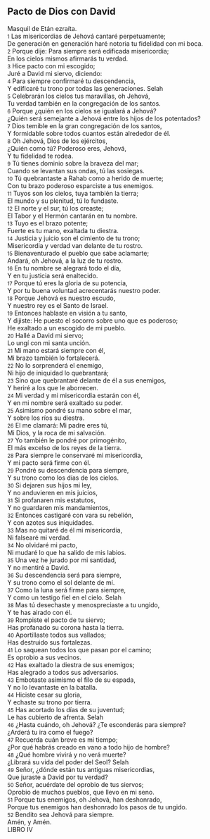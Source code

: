 == Pacto de Dios con David ==

Masquil de Etán ezraíta.<br>
{{anchor|1}} <small>1</small> Las misericordias de Jehová cantaré perpetuamente;<br>
De generación en generación haré notoria tu fidelidad con mi boca.<br>
{{anchor|2}} <small>2</small> Porque dije: Para siempre será edificada misericordia;<br>
En los cielos mismos afirmarás tu verdad.<br>
{{anchor|3}} <small>3</small> Hice pacto con mi escogido;<br>
Juré a David mi siervo, diciendo:<br>
{{anchor|4}} <small>4</small> Para siempre confirmaré tu descendencia,<br>
Y edificaré tu trono por todas las generaciones.  Selah<br>
{{anchor|5}} <small>5</small> Celebrarán los cielos tus maravillas, oh Jehová,<br>
Tu verdad también en la congregación de los santos.<br>
{{anchor|6}} <small>6</small> Porque ¿quién en los cielos se igualará a Jehová?<br>
¿Quién será semejante a Jehová entre los hijos de los potentados?<br>
{{anchor|7}} <small>7</small> Dios temible en la gran congregación de los santos,<br>
Y formidable sobre todos cuantos están alrededor de él.<br>
{{anchor|8}} <small>8</small> Oh Jehová, Dios de los ejércitos,<br>
¿Quién como tú? Poderoso eres, Jehová,<br>
Y tu fidelidad te rodea.<br>
{{anchor|9}} <small>9</small> Tú tienes dominio sobre la braveza del mar;<br>
Cuando se levantan sus ondas, tú las sosiegas.<br>
{{anchor|10}} <small>10</small> Tú quebrantaste a Rahab como a herido de muerte;<br>
Con tu brazo poderoso esparciste a tus enemigos.<br>
{{anchor|11}} <small>11</small> Tuyos son los cielos, tuya también la tierra;<br>
El mundo y su plenitud, tú lo fundaste.<br>
{{anchor|12}} <small>12</small> El norte y el sur, tú los creaste;<br>
El Tabor y el Hermón cantarán en tu nombre.<br>
{{anchor|13}} <small>13</small> Tuyo es el brazo potente;<br>
Fuerte es tu mano, exaltada tu diestra.<br>
{{anchor|14}} <small>14</small> Justicia y juicio son el cimiento de tu trono;<br>
Misericordia y verdad van delante de tu rostro.<br>
{{anchor|15}} <small>15</small> Bienaventurado el pueblo que sabe aclamarte;<br>
Andará, oh Jehová, a la luz de tu rostro.<br>
{{anchor|16}} <small>16</small> En tu nombre se alegrará todo el día,<br>
Y en tu justicia será enaltecido.<br>
{{anchor|17}} <small>17</small> Porque tú eres la gloria de su potencia,<br>
Y por tu buena voluntad acrecentarás nuestro poder.<br>
{{anchor|18}} <small>18</small> Porque Jehová es nuestro escudo,<br>
Y nuestro rey es el Santo de Israel.<br>
{{anchor|19}} <small>19</small> Entonces hablaste en visión a tu santo,<br>
Y dijiste: He puesto el socorro sobre uno que es poderoso;<br>
He exaltado a un escogido de mi pueblo.<br>
{{anchor|20}} <small>20</small> Hallé a David mi siervo;<br>
Lo ungí con mi santa unción.<br>
{{anchor|21}} <small>21</small> Mi mano estará siempre con él,<br>
Mi brazo también lo fortalecerá.<br>
{{anchor|22}} <small>22</small> No lo sorprenderá el enemigo,<br>
Ni hijo de iniquidad lo quebrantará;<br>
{{anchor|23}} <small>23</small> Sino que quebrantaré delante de él a sus enemigos,<br>
Y heriré a los que le aborrecen.<br>
{{anchor|24}} <small>24</small> Mi verdad y mi misericordia estarán con él,<br>
Y en mi nombre será exaltado su poder.<br>
{{anchor|25}} <small>25</small> Asimismo pondré su mano sobre el mar,<br>
Y sobre los ríos su diestra.<br>
{{anchor|26}} <small>26</small> El me clamará: Mi padre eres tú,<br>
Mi Dios, y la roca de mi salvación.<br>
{{anchor|27}} <small>27</small> Yo también le pondré por primogénito,<br>
El más excelso de los reyes de la tierra.<br>
{{anchor|28}} <small>28</small> Para siempre le conservaré mi misericordia,<br>
Y mi pacto será firme con él.<br>
{{anchor|29}} <small>29</small> Pondré su descendencia para siempre,<br>
Y su trono como los días de los cielos.<br>
{{anchor|30}} <small>30</small> Si dejaren sus hijos mi ley,<br>
Y no anduvieren en mis juicios,<br>
{{anchor|31}} <small>31</small> Si profanaren mis estatutos,<br>
Y no guardaren mis mandamientos,<br>
{{anchor|32}} <small>32</small> Entonces castigaré con vara su rebelión,<br>
Y con azotes sus iniquidades.<br>
{{anchor|33}} <small>33</small> Mas no quitaré de él mi misericordia,<br>
Ni falsearé mi verdad.<br>
{{anchor|34}} <small>34</small> No olvidaré mi pacto,<br>
Ni mudaré lo que ha salido de mis labios.<br>
{{anchor|35}} <small>35</small> Una vez he jurado por mi santidad,<br>
Y no mentiré a David.<br>
{{anchor|36}} <small>36</small> Su descendencia será para siempre,<br>
Y su trono como el sol delante de mí.<br>
{{anchor|37}} <small>37</small> Como la luna será firme para siempre,<br>
Y como un testigo fiel en el cielo. Selah<br>
{{anchor|38}} <small>38</small> Mas tú desechaste y menospreciaste a tu ungido,<br>
Y te has airado con él.<br>
{{anchor|39}} <small>39</small> Rompiste el pacto de tu siervo;<br>
Has profanado su corona hasta la tierra.<br>
{{anchor|40}} <small>40</small> Aportillaste todos sus vallados;<br>
Has destruido sus fortalezas.<br>
{{anchor|41}} <small>41</small> Lo saquean todos los que pasan por el camino;<br>
Es oprobio a sus vecinos.<br>
{{anchor|42}} <small>42</small> Has exaltado la diestra de sus enemigos;<br>
Has alegrado a todos sus adversarios.<br>
{{anchor|43}} <small>43</small> Embotaste asimismo el filo de su espada,<br>
Y no lo levantaste en la batalla.<br>
{{anchor|44}} <small>44</small> Hiciste cesar su gloria,<br>
Y echaste su trono por tierra.<br>
{{anchor|45}} <small>45</small> Has acortado los días de su juventud;<br>
Le has cubierto de afrenta. Selah<br>
{{anchor|46}} <small>46</small> ¿Hasta cuándo, oh Jehová? ¿Te esconderás para siempre?<br>
¿Arderá tu ira como el fuego?<br>
{{anchor|47}} <small>47</small> Recuerda cuán breve es mi tiempo;<br>
¿Por qué habrás creado en vano a todo hijo de hombre?<br>
{{anchor|48}} <small>48</small> ¿Qué hombre vivirá y no verá muerte?<br>
¿Librará su vida del poder del Seol? Selah<br>
{{anchor|49}} <small>49</small> Señor, ¿dónde están tus antiguas misericordias,<br>
Que juraste a David por tu verdad?<br>
{{anchor|50}} <small>50</small> Señor, acuérdate del oprobio de tus siervos;<br>
Oprobio de muchos pueblos, que llevo en mi seno.<br>
{{anchor|51}} <small>51</small> Porque tus enemigos, oh Jehová, han deshonrado,<br>
Porque tus enemigos han deshonrado los pasos de tu ungido.<br>
{{anchor|52}} <small>52</small> Bendito sea Jehová para siempre.<br>
Amén, y Amén.<br>
LIBRO IV<br>
